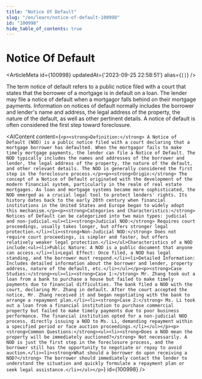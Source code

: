 ```yaml
---
title: "Notice Of Default"
slug: "/en/learn/notice-of-default-100998"
id: "100998"
hide_table_of_contents: true
---
```



# Notice Of Default

<ArticleMeta id={100998} updatedAt={'2023-09-25 22:58:51'} alias={`[]`} />
<div className='border-solid border-b border-t-0 my-4 border-[var(--ifm-color-gray-300)]' />

The term notice of default refers to a public notice filed with a court that states that the borrower of a mortgage is in default on a loan. The lender may file a notice of default when a mortgagor falls behind on their mortgage payments. Information on notices of default normally includes the borrower and lender's name and address, the legal address of the property, the nature of the default, as well as other pertinent details. A notice of default is often considered the first step toward foreclosure.

<AIContent content={`<p><strong>Definition:</strong> A Notice of Default (NOD) is a public notice filed with a court declaring that a mortgage borrower has defaulted. When the mortgagor fails to make timely mortgage payments, the lender can file a Notice of Default. The NOD typically includes the names and addresses of the borrower and lender, the legal address of the property, the nature of the default, and other relevant details. The NOD is generally considered the first step in the foreclosure process.</p><p><strong>Origin:</strong> The concept of a Notice of Default originated with the development of the modern financial system, particularly in the realm of real estate mortgages. As loan and mortgage systems became more sophisticated, the NOD emerged as a crucial legal tool to protect lenders' rights. Its history dates back to the early 20th century when financial institutions in the United States and Europe began to widely adopt this mechanism.</p><p><strong>Categories and Characteristics:</strong> Notices of Default can be categorized into two main types: judicial and non-judicial.<ul><li><strong>Judicial NOD:</strong> Requires court proceedings, usually takes longer, but offers stronger legal protection.</li><li><strong>Non-Judicial NOD:</strong> Does not require court proceedings, is simpler and faster, but offers relatively weaker legal protection.</li></ul>Characteristics of a NOD include:<ul><li>Public Nature: A NOD is a public document that anyone can access.</li><li>Legal Effect: Once filed, a NOD has legal standing, and the borrower must respond.</li><li>Detailed Information: Includes detailed information about the borrower and lender, property address, nature of the default, etc.</li></ul></p><p><strong>Case Studies:</strong><ul><li><strong>Case 1:</strong> Mr. Zhang took out a loan from a bank to purchase a house but failed to make timely payments due to financial difficulties. The bank filed a NOD with the court, declaring Mr. Zhang in default. After the court accepted the notice, Mr. Zhang received it and began negotiating with the bank to arrange a repayment plan.</li><li><strong>Case 2:</strong> Ms. Li took out a loan from a financial institution to purchase commercial property but failed to make timely payments due to poor business performance. The financial institution opted for a non-judicial NOD process, directly issuing a NOD to Ms. Li, demanding repayment within a specified period or face auction proceedings.</li></ul></p><p><strong>Common Questions:</strong><ul><li><strong>Does a NOD mean the property will be immediately auctioned?</strong> Not necessarily. A NOD is just the first step in the foreclosure process, and the borrower still has the opportunity to negotiate or repay to avoid auction.</li><li><strong>What should a borrower do upon receiving a NOD?</strong> The borrower should immediately contact the lender to understand the situation and quickly formulate a repayment plan or seek legal assistance.</li></ul></p>`} id={100998} />
